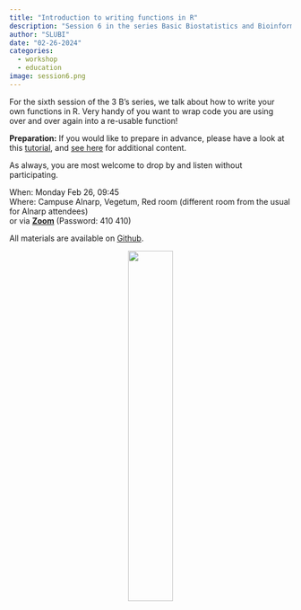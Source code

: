```yaml
---
title: "Introduction to writing functions in R"
description: "Session 6 in the series Basic Biostatistics and Bioinformatics"
author: "SLUBI"
date: "02-26-2024"
categories:
  - workshop
  - education
image: session6.png
---
```


For the sixth session of the 3 B’s series, we talk about how to write your own functions in R. Very handy of you want to wrap code you are using over and over again into a re-usable function!
 
**Preparation:** If you would like to prepare in advance, please have a look at this [tutorial](https://www.dataquest.io/blog/write-functions-in-r/), and [see here](https://r4ds.had.co.nz/functions.html) for additional content.
 
As always, you are most welcome to drop by and listen without participating.
 
When: Monday Feb 26, 09:45\
Where: Campuse Alnarp, Vegetum, Red room (different room from the usual for Alnarp attendees)\
or via **[Zoom](https://slu-se.zoom.us/j/69486568642)** (Password: 410 410)

All materials are available on [Github](https://github.com/SLUBioinformaticsInfrastructure/Three_Bees_Workshop_Series).

<center>
![](../../../images/3bees_opaque.png){.class width=40%}